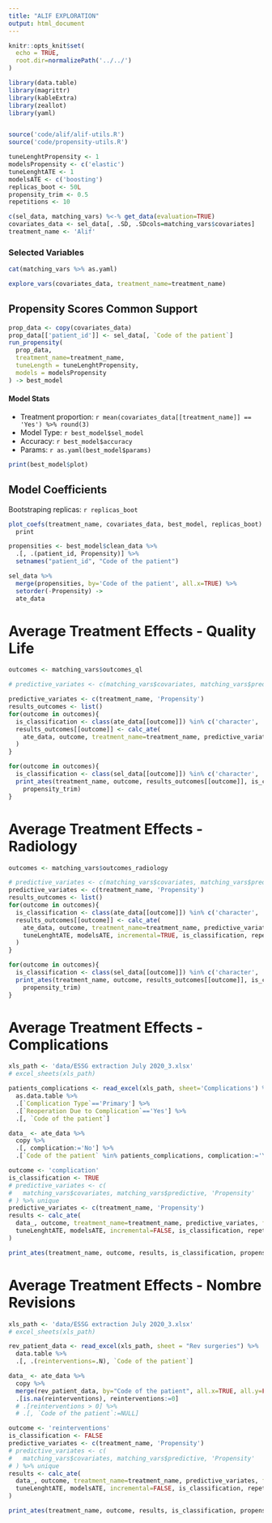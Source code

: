 ```yaml
---
title: "ALIF EXPLORATION"
output: html_document
---
```


```r
knitr::opts_knit$set(
  echo = TRUE, 
  root.dir=normalizePath('../../')
)
```

```r
library(data.table)
library(magrittr)
library(kableExtra)
library(zeallot)
library(yaml)


source('code/alif/alif-utils.R')
source('code/propensity-utils.R')

tuneLenghtPropensity <- 1
modelsPropensity <- c('elastic')
tuneLenghtATE <- 1
modelsATE <- c('boosting')
replicas_boot <- 50L
propensity_trim <- 0.5
repetitions <- 10

c(sel_data, matching_vars) %<-% get_data(evaluation=TRUE)
covariates_data <- sel_data[, .SD, .SDcols=matching_vars$covariates]
treatment_name <- 'Alif'
```

### Selected Variables

```r
cat(matching_vars %>% as.yaml)
```

```r
explore_vars(covariates_data, treatment_name=treatment_name)
```


## Propensity Scores Common Support
```r
prop_data <- copy(covariates_data)
prop_data[['patient_id']] <- sel_data[, `Code of the patient`]
run_propensity(
  prop_data,
  treatment_name=treatment_name,
  tuneLength = tuneLenghtPropensity,
  models = modelsPropensity
) -> best_model

```

#### Model Stats

- Treatment proportion: `r mean(covariates_data[[treatment_name]] == 'Yes') %>% round(3)`
- Model Type: `r best_model$sel_model`
- Accuracy: `r best_model$accuracy`
- Params: `r as.yaml(best_model$params)`


```r
print(best_model$plot)
```

## Model Coefficients

Bootstraping replicas: `r replicas_boot`

```r
plot_coefs(treatment_name, covariates_data, best_model, replicas_boot) %>% 
  print
```


```r
propensities <- best_model$clean_data %>% 
  .[, .(patient_id, Propensity)] %>% 
  setnames("patient_id", "Code of the patient")

sel_data %>% 
  merge(propensities, by='Code of the patient', all.x=TRUE) %>% 
  setorder(-Propensity) ->
  ate_data
```


# Average Treatment Effects - Quality Life

```r
outcomes <- matching_vars$outcomes_ql

# predictive_variates <- c(matching_vars$covariates, matching_vars$predictive) %>% unique

predictive_variates <- c(treatment_name, 'Propensity')
results_outcomes <- list()
for(outcome in outcomes){
  is_classification <- class(ate_data[[outcome]]) %in% c('character', 'factor')
  results_outcomes[[outcome]] <- calc_ate(
    ate_data, outcome, treatment_name=treatment_name, predictive_variates, first_visit=TRUE, tuneLenghtATE, modelsATE, incremental=TRUE, is_classification, repetitions
  )
}
```

```r
for(outcome in outcomes){
  is_classification <- class(sel_data[[outcome]]) %in% c('character', 'factor')
  print_ates(treatment_name, outcome, results_outcomes[[outcome]], is_classification, 
    propensity_trim)
}
```

# Average Treatment Effects - Radiology

```r
outcomes <- matching_vars$outcomes_radiology

# predictive_variates <- c(matching_vars$covariates, matching_vars$predictive) %>% unique
predictive_variates <- c(treatment_name, 'Propensity')
results_outcomes <- list()
for(outcome in outcomes){
  is_classification <- class(ate_data[[outcome]]) %in% c('character', 'factor')
  results_outcomes[[outcome]] <- calc_ate(
    ate_data, outcome, treatment_name=treatment_name, predictive_variates, first_visit=FALSE,
    tuneLenghtATE, modelsATE, incremental=TRUE, is_classification, repetitions
  )
}
```

```r
for(outcome in outcomes){
  is_classification <- class(sel_data[[outcome]]) %in% c('character', 'factor')
  print_ates(treatment_name, outcome, results_outcomes[[outcome]], is_classification, 
    propensity_trim)
}
```

# Average Treatment Effects - Complications

```r
xls_path <- 'data/ESSG extraction July 2020_3.xlsx'
# excel_sheets(xls_path)

patients_complications <- read_excel(xls_path, sheet='Complications') %>%
  as.data.table %>%
  .[`Complication Type`=='Primary'] %>%
  .[`Reoperation Due to Complication`=='Yes'] %>%
  .[, `Code of the patient`]

data_ <- ate_data %>%
  copy %>%
  .[, complication:='No'] %>%
  .[`Code of the patient` %in% patients_complications, complication:='Yes']

outcome <- 'complication'
is_classification <- TRUE
# predictive_variates <- c(
#   matching_vars$covariates, matching_vars$predictive, 'Propensity'
# ) %>% unique
predictive_variates <- c(treatment_name, 'Propensity')
results <- calc_ate(
  data_, outcome, treatment_name=treatment_name, predictive_variates, first_visit=FALSE,
  tuneLenghtATE, modelsATE, incremental=FALSE, is_classification, repetitions
)
```

```r
print_ates(treatment_name, outcome, results, is_classification, propensity_trim)
```

# Average Treatment Effects - Nombre Revisions

```r
xls_path <- 'data/ESSG extraction July 2020_3.xlsx'
# excel_sheets(xls_path)

rev_patient_data <- read_excel(xls_path, sheet = "Rev surgeries") %>% 
  data.table %>% 
  .[, .(reinterventions=.N), `Code of the patient`]

data_ <- ate_data %>%
  copy %>%
  merge(rev_patient_data, by="Code of the patient", all.x=TRUE, all.y=FALSE) %>% 
  .[is.na(reinterventions), reinterventions:=0]
  # .[reinterventions > 0] %>% 
  # .[, `Code of the patient`:=NULL]

outcome <- 'reinterventions'
is_classification <- FALSE
predictive_variates <- c(treatment_name, 'Propensity')
# predictive_variates <- c(
#   matching_vars$covariates, matching_vars$predictive, 'Propensity'
# ) %>% unique
results <- calc_ate(
  data_, outcome, treatment_name=treatment_name, predictive_variates, first_visit=FALSE,
  tuneLenghtATE, modelsATE, incremental=FALSE, is_classification, repetitions
)
```

```r
print_ates(treatment_name, outcome, results, is_classification, propensity_trim)
```